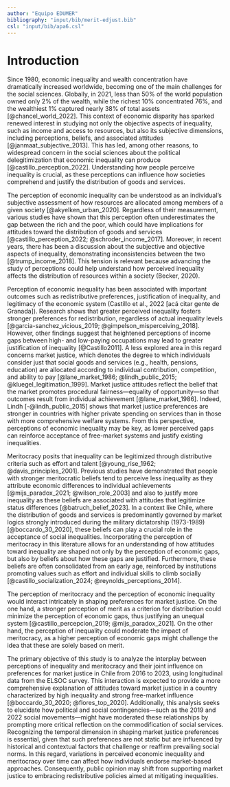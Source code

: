 ```yaml
---
author: "Equipo EDUMER"
bibliography: "input/bib/merit-edjust.bib"
csl: "input/bib/apa6.csl"
---
```


# Introduction

Since 1980, economic inequality and wealth concentration have dramatically increased worldwide, becoming one of the main challenges for the social sciences. Globally, in 2021, less than 50% of the world population owned only 2% of the wealth, while the richest 10% concentrated 76%, and the wealthiest 1% captured nearly 38% of total assets [@chancel_world_2022]. This context of economic disparity has sparked renewed interest in studying not only the objective aspects of inequality, such as income and access to resources, but also its subjective dimensions, including perceptions, beliefs, and associated attitudes [@janmaat_subjective_2013]. This has led, among other reasons, to widespread concern in the social sciences about the political delegitimization that economic inequality can produce [@castillo_perception_2022]. Understanding how people perceive inequality is crucial, as these perceptions can influence how societies comprehend and justify the distribution of goods and services.

The perception of economic inequality can be understood as an individual's subjective assessment of how resources are allocated among members of a given society [@akyelken_urban_2020]. Regardless of their measurement, various studies have shown that this perception often underestimates the gap between the rich and the poor, which could have implications for attitudes toward the distribution of goods and services [@castillo_perception_2022; @schroder_income_2017]. Moreover, in recent years, there has been a discussion about the subjective and objective aspects of inequality, demonstrating inconsistencies between the two [@trump_income_2018]. This tension is relevant because advancing the study of perceptions could help understand how perceived inequality affects the distribution of resources within a society (Becker, 2020).

Perception of economic inequality has been associated with important outcomes such as redistributive preferences, justification of inequality, and legitimacy of the economic system (Castillo et al., 2022 \[acá citar gente de Granada\]). Research shows that greater perceived inequality fosters stronger preferences for redistribution, regardless of actual inequality levels [@garcia-sanchez_vicious_2019; @gimpelson_misperceiving_2018]. However, other findings suggest that heightened perceptions of income gaps between high- and low-paying occupations may lead to greater justification of inequality [@Castillo2011]. A less explored area in this regard concerns market justice, which denotes the degree to which individuals consider just that social goods and services (e.g., health, pensions, education) are allocated according to individual contribution, competition, and ability to pay [@lane_market_1986; @lindh_public_2015; @kluegel_legitimation_1999]. Market justice attitudes reflect the belief that the market promotes procedural fairness---equality of opportunity---so that outcomes result from individual achievement [@lane_market_1986]. Indeed, Lindh [-@lindh_public_2015] shows that market justice preferences are stronger in countries with higher private spending on services than in those with more comprehensive welfare systems. From this perspective, perceptions of economic inequality may be key, as lower perceived gaps can reinforce acceptance of free-market systems and justify existing inequalities.

Meritocracy posits that inequality can be legitimized through distributive criteria such as effort and talent [@young_rise_1962; @davis_principles_2001]. Previous studies have demonstrated that people with stronger meritocratic beliefs tend to perceive less inequality as they attribute economic differences to individual achievements [@mijs_paradox_2021; @wilson_role_2003] and also to justify more inequality as these beliefs are associated with attitudes that  legitimize status differences [@batruch_belief_2023]. In a context like Chile, where the distribution of goods and services is predominantly governed by market logics strongly introduced during the military dictatorship (1973-1989) [@boccardo_30_2020], these beliefs can play a crucial role in the acceptance of social inequalities. Incorporating the perception of meritocracy in this literature allows for an understanding of how attitudes toward inequality are shaped not only by the perception of economic gaps, but also by beliefs about how these gaps are justified. Furthermore, these beliefs are often consolidated from an early age, reinforced by institutions promoting values such as effort and individual skills to climb socially [@castillo_socialization_2024; @reynolds_perceptions_2014].

The perception of meritocracy and the perception of economic inequality would interact intricately in shaping preferences for market justice. On the one hand, a stronger perception of merit as a criterion for distribution could minimize the perception of economic gaps, thus justifying an unequal system [@castillo_percepcion_2019; @mijs_paradox_2021]. On the other hand, the perception of inequality could moderate the impact of meritocracy, as a higher perception of economic gaps might challenge the idea that these are solely based on merit.

The primary objective of this study is to analyze the interplay between perceptions of inequality and meritocracy and their joint influence on preferences for market justice in Chile from 2016 to 2023, using longitudinal data from the ELSOC survey. This interaction is expected to provide a more comprehensive explanation of attitudes toward market justice in a country characterized by high inequality and strong free-market influence [@boccardo_30_2020; @flores_top_2020]. Additionally, this analysis seeks to elucidate how political and social contingencies---such as the 2019 and 2022 social movements---might have moderated these relationships by prompting more critical reflection on the commodification of social services. Recognizing the temporal dimension in shaping market justice preferences is essential, given that such preferences are not static but are influenced by historical and contextual factors that challenge or reaffirm prevailing social norms. In this regard, variations in perceived economic inequality and meritocracy over time can affect how individuals endorse market-based approaches. Consequently, public opinion may shift from supporting market justice to embracing redistributive policies aimed at mitigating inequalities.

